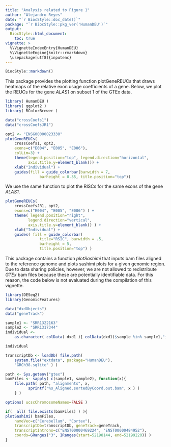 ```yaml
---
title: "Analysis related to Figure 1"
author: "Alejandro Reyes"
date: "`r BiocStyle::doc_date()`"
package: "`r BiocStyle::pkg_ver('HumanDEU')`"
output:
  BiocStyle::html_document:
    toc: true
vignette: >
  %\VignetteIndexEntry{HumanDEU}
  %\VignetteEngine{knitr::rmarkdown}
  \usepackage[utf8]{inputenc}
---
```


```r
BiocStyle::markdown()
```

This package provides the plotting function plotGeneREUCs that
draws heatmaps of the relative exon usage coefficients of a gene. 
Below, we plot the REUCs for the gene _ALAS1_ on subset 1 of the 
GTEx data.

```r

library( HumanDEU )
library( ggplot2 )
library( RColorBrewer )

data("crossCoefs1")
data("crossCoefsJR1")

opt2 <- "ENSG00000023330"
plotGeneREUCs(
    crossCoefs1, opt2,
    exons=c("E004", "E005", "E006"),
    colLim=3) +
    theme(legend.position="top", legend.direction="horizontal",
          axis.title.y=element_blank()) +
    xlab("Individual") +
    guides(fill = guide_colorbar(barwidth = 7,
               barheight = 0.35, title.position="top"))    

```

We use the same function to plot the RISCs for the same
exons of the gene _ALAS1_. 

```r

plotGeneREUCs(
    crossCoefsJR1, opt2,
    exons=c("E004", "E005", "E006") ) +
    theme( legend.position="right",
          legend.direction="vertical",
          axis.title.y=element_blank() ) +
    xlab("Individual") +
    guides( fill = guide_colorbar(
               title="RSIC", barwidth = .5,
               barheight = 5,
               title.position="top") )
```

This package contains a function _plotSashimi_ that inputs
bam files aligned to the reference genome and plots
sashimi plots for a given genomic region. Due to data sharing
policies, however, we are not allowed to redistribute _GTEx_ bam 
files because these are potentially identifiable data. For 
this reason, the code below is not evaluated during the 
compilation of this vignette. 

```r

library(DESeq2)
library(GenomicFeatures)

data("dxdObjects")
data("geneTrack")

sample1 <- "SRR1322163"
sample2 <- "SRR1317344"  
individual <-
    as.character( colData( dxd1 )[ colData(dxd1)$sample %in% sample1,"individual"][1])

individual

transcriptDb <- loadDb( file.path(
    system.file("extdata", package="HumanDEU"),
    "GRCh38.sqlite" ) )

path <- Sys.getenv("gtex")
bamFiles <- sapply( c(sample1, sample2), function(x){
    file.path( path, "alignments", x,
          sprintf("%s_Aligned.sortedByCoord.out.bam", x ) )
    } )

options( ucscChromosomeNames=FALSE )

if(  all( file.exists(bamFiles) ) ){
plotSashimi( bamFiles,
    nameVec=c("Cerebellum", "Cortex"),
    transcriptDb=transcriptDb, geneTrack=geneTrack,
    transcriptIntrons=c("ENST00000469224", "ENST00000484952"),
    coords=GRanges("3", IRanges(start=52198144, end=52199220)) )
}

```

